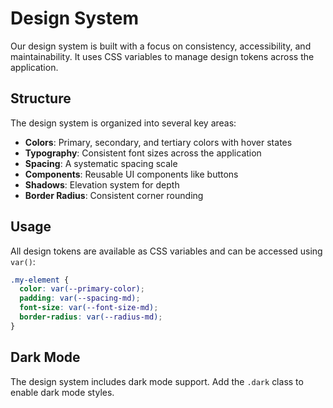 
<Meta title='Design System/Overview' />

# Design System

Our design system is built with a focus on consistency, accessibility, and maintainability. It uses CSS variables to manage design tokens across the application.

## Structure

The design system is organized into several key areas:

- **Colors**: Primary, secondary, and tertiary colors with hover states
- **Typography**: Consistent font sizes across the application
- **Spacing**: A systematic spacing scale
- **Components**: Reusable UI components like buttons
- **Shadows**: Elevation system for depth
- **Border Radius**: Consistent corner rounding

## Usage

All design tokens are available as CSS variables and can be accessed using `var()`:

```css
.my-element {
  color: var(--primary-color);
  padding: var(--spacing-md);
  font-size: var(--font-size-md);
  border-radius: var(--radius-md);
}
```

## Dark Mode

The design system includes dark mode support. Add the `.dark` class to enable dark mode styles.
